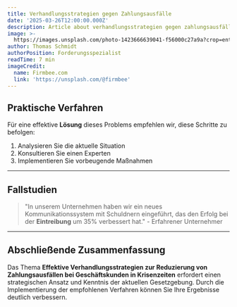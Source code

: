 ```yaml
---
title: Verhandlungsstrategien gegen Zahlungsausfälle
date: '2025-03-26T12:00:00.000Z'
description: Article about verhandlungsstrategien gegen zahlungsausfälle
image: >-
  https://images.unsplash.com/photo-1423666639041-f56000c27a9a?crop=entropy&cs=tinysrgb&fit=max&fm=jpg&ixid=M3w3MjA5MjJ8MHwxfHJhbmRvbXx8fHx8fHx8fDE3NDMwMjQyNzN8&ixlib=rb-4.0.3&q=80&w=1080
author: Thomas Schmidt
authorPosition: Forderungsspezialist
readTime: 7 min
imageCredit:
  name: Firmbee.com
  link: 'https://unsplash.com/@firmbee'
---
```

## Praktische Verfahren

Für eine effektive **Lösung** dieses Problems empfehlen wir, diese Schritte zu befolgen:

1. Analysieren Sie die aktuelle Situation
2. Konsultieren Sie einen Experten
3. Implementieren Sie vorbeugende Maßnahmen

---

## Fallstudien

> "In unserem Unternehmen haben wir ein neues Kommunikationssystem mit Schuldnern eingeführt, das den Erfolg bei der **Eintreibung** um 35% verbessert hat." - Erfahrener Unternehmer

---

## Abschließende Zusammenfassung

Das Thema **Effektive Verhandlungsstrategien zur Reduzierung von Zahlungsausfällen bei Geschäftskunden in Krisenzeiten** erfordert einen strategischen Ansatz und Kenntnis der aktuellen Gesetzgebung. Durch die Implementierung der empfohlenen Verfahren können Sie Ihre Ergebnisse deutlich verbessern.
